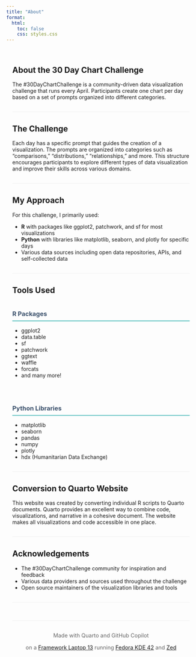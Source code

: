```yaml
---
title: "About"
format:
  html:
    toc: false
    css: styles.css
---
```


::: {.about-container}

::: {.about-section}
## About the 30 Day Chart Challenge

The #30DayChartChallenge is a community-driven data visualization challenge that runs every April. Participants create one chart per day based on a set of prompts organized into different categories.
:::

::: {.about-section}
## The Challenge

Each day has a specific prompt that guides the creation of a visualization. The prompts are organized into categories such as "comparisons," "distributions," "relationships," and more. This structure encourages participants to explore different types of data visualization and improve their skills across various domains.
:::

::: {.about-section}
## My Approach

For this challenge, I primarily used:

- **R** with packages like ggplot2, patchwork, and sf for most visualizations
- **Python** with libraries like matplotlib, seaborn, and plotly for specific days
- Various data sources including open data repositories, APIs, and self-collected data
:::

::: {.about-section}
## Tools Used

::: {.tools-grid}
::: {.tools-column}
### R Packages

- ggplot2
- data.table
- sf
- patchwork
- ggtext
- waffle
- forcats
- and many more!
:::

::: {.tools-column}
### Python Libraries

- matplotlib
- seaborn
- pandas
- numpy
- plotly
- hdx (Humanitarian Data Exchange)
:::
:::

:::

::: {.about-section}
## Conversion to Quarto Website

This website was created by converting individual R scripts to Quarto documents. Quarto provides an excellent way to combine code, visualizations, and narrative in a cohesive document. The website makes all visualizations and code accessible in one place.
:::

::: {.about-section}
## Acknowledgements

- The #30DayChartChallenge community for inspiration and feedback
- Various data providers and sources used throughout the challenge
- Open source maintainers of the visualization libraries and tools
:::

::: {.footer-content}
Made with Quarto and GitHub Copilot

on a [Framework Laptop 13](https://frame.work/) running [Fedora KDE 42](https://fedoraproject.org/kde/) and [Zed](https://zed.dev/)
:::

:::

<style>
.about-container {
  max-width: 900px;
  margin: 0 auto;
  padding: 1rem;
}

.about-section {
  margin-bottom: 2rem;
  padding-bottom: 1rem;
  border-bottom: 1px solid #eee;
}

.about-section:last-child {
  border-bottom: none;
}

.tools-grid {
  display: grid;
  grid-template-columns: repeat(auto-fill, minmax(300px, 1fr));
  grid-gap: 2rem;
  margin-top: 1rem;
}

.tools-column h3 {
  color: #3a506b;
  border-bottom: 2px solid #5bc0be;
  padding-bottom: 0.5rem;
  margin-bottom: 1rem;
}

.footer-content {
  margin-top: 3rem;
  padding-top: 1rem;
  border-top: 1px solid #eee;
  text-align: center;
  font-size: 0.9rem;
  color: #666;
}
</style>